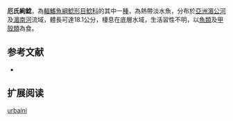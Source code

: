 {{Speciesbox
| name = 厄氏絢鯰
| image = 
| image_width = 250px
| status = LC
| status_system = IUCN3.1
| genus = Ompok
| species = urbaini
| authority = Fang & Chaux, 1949
| synonyms = *''Cryptopterus urbaini'',Fang & Chaux, 1949
}}

'''厄氏絢鯰'''，為[[輻鰭魚綱|輻鰭魚綱]][[鯰形目|鯰形目]][[鯰科|鯰科]]的其中一[[種|種]]，為熱帶淡水魚，分布於[[亞洲|亞洲]][[湄公河|湄公河]]及[[湄南河|湄南河]]流域，體長可達18.1公分，棲息在底層水域，生活習性不明，以[[魚類|魚類]]及[[甲殼類|甲殼類]]為食。

==参考文献==
*{{FishBase_species|genus=Ompok|species=urbaini|year=2015|month=8}}

== 扩展阅读 ==
{{refbegin}}
{{wikispecies-inline|Ompok urbaini|厄氏絢鯰}}
{{refend}}
{{Taxonbar|from=Q5512691}}

[[Category:絢鯰屬|urbaini]]